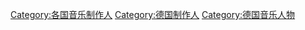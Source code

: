 [[Category:各国音乐制作人|Category:各国音乐制作人]]
[[Category:德国制作人|Category:德国制作人]]
[[Category:德国音乐人物|Category:德国音乐人物]]